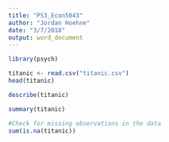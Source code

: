 ```yaml
---
title: "PS3_Econ5043"
author: "Jordan Hoehne"
date: "3/7/2018"
output: word_document
---
```

```r
library(psych)
```

```r
titanic <- read.csv("titanic.csv")
head(titanic)
```

```r
describe(titanic)
```

```r
summary(titanic)
```

```r
#Check for missing observations in the data 
sum(is.na(titanic))
```

```r

```

```r

```

```r

```


